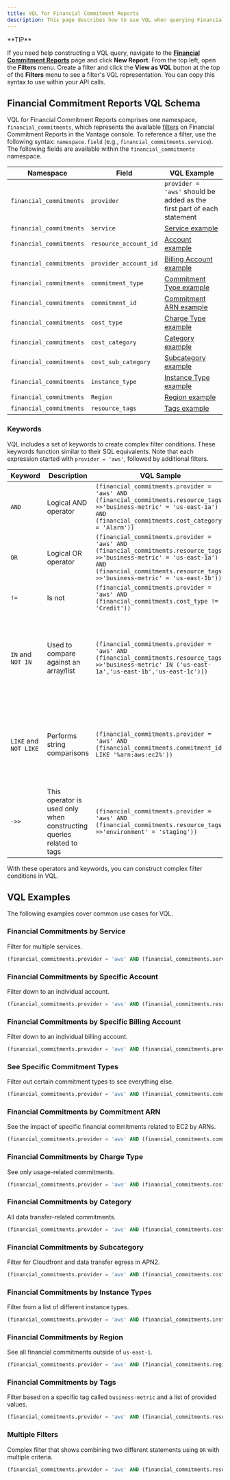 ```yaml
---
title: VQL for Financial Commitment Reports
description: This page describes how to use VQL when querying Financial Commitment Reports in the API or using the Terraform Provider.
---
```


<Tip>
**TIP**

If you need help constructing a VQL query, navigate to the [**Financial Commitment Reports**](https://console.vantage.sh/financial_planning/financial_commitment_reports) page and click **New Report**. From the top left, open the **Filters** menu. Create a filter and click the **View as VQL** button at the top of the **Filters** menu to see a filter's VQL representation. You can copy this syntax to use within your API calls.
</Tip>

## Financial Commitment Reports VQL Schema

VQL for Financial Commitment Reports comprises one namespace, `financial_commitments`, which represents the available [filters](/financial_commitment_reports#create-a-financial-commitment-report) on Financial Commitment Reports in the Vantage console. To reference a filter, use the following syntax: `namespace.field` (e.g., `financial_commitments.service`). The following fields are available within the `financial_commitments` namespace.

| Namespace | Field | VQL Example |
| --- | --- | --- |
| `financial_commitments` | `provider` | `provider = 'aws'` should be added as the first part of each statement |
| `financial_commitments` | `service` | [Service example](/vql_financial_commitment_report#financial-commitments-by-service) |
| `financial_commitments` | `resource_account_id` | [Account example](/vql_financial_commitment_report#financial-commitments-by-specific-account) |
| `financial_commitments` | `provider_account_id` | [Billing Account example](/vql_financial_commitment_report#financial-commitments-by-specific-billing-account) |
| `financial_commitments` | `commitment_type` | [Commitment Type example](/vql_financial_commitment_report#see-specific-commitment-types) |
| `financial_commitments` | `commitment_id` | [Commitment ARN example](/vql_financial_commitment_report#financial-commitments-by-commitment-arn) |
| `financial_commitments` | `cost_type` | [Charge Type example](/vql_financial_commitment_report#financial-commitments-by-charge-type) |
| `financial_commitments` | `cost_category` | [Category example](/vql_financial_commitment_report#financial-commitments-by-category) |
| `financial_commitments` | `cost_sub_category` | [Subcategory example](/vql_financial_commitment_report#financial-commitments-by-subcategory) |
| `financial_commitments` | `instance_type` | [Instance Type example](/vql_financial_commitment_report#financial-commitments-by-instance-types) |
| `financial_commitments` | `Region` | [Region example](/vql_financial_commitment_report#financial-commitments-by-region) |
| `financial_commitments` | `resource_tags` | [Tags example](/vql_financial_commitment_report#financial-commitments-by-tags) |


### Keywords

VQL includes a set of keywords to create complex filter conditions. These keywords function similar to their SQL equivalents. Note that each expression started with `provider = 'aws'`, followed by additional filters.

| Keyword | Description | VQL Sample | Explanation |
| --- | --- | --- | --- |
| `AND` | Logical AND operator | `(financial_commitments.provider = 'aws' AND (financial_commitments.resource_tags->>'business-metric' = 'us-east-1a') AND (financial_commitments.cost_category = 'Alarm'))` | This example filters for a specific tag and category, where both conditions must be true. |
| `OR` | Logical OR operator | `(financial_commitments.provider = 'aws' AND (financial_commitments.resource_tags->>'business-metric' = 'us-east-1a') AND (financial_commitments.resource_tags->>'business-metric' = 'us-east-1b'))` | This example looks for results associated with two different tags. At least one condition must be true. |
| `!=` | Is not | `(financial_commitments.provider = 'aws' AND (financial_commitments.cost_type != 'Credit'))` | This example looks for results that are any charge type except for `Credit`. |
| `IN` and `NOT IN` | Used to compare against an array/list | `(financial_commitments.provider = 'aws' AND (financial_commitments.resource_tags->>'business-metric' IN ('us-east-1a','us-east-1b','us-east-1c')))` | This example searches for results with the `business-metric` tag key and multiple values.      This same query also works for `NOT IN` where the results are anything matching the tag key except for those particular values: `(financial_commitments.provider = 'aws' AND (financial_commitments.resource_tags->>'business-metric' NOT IN ('us-east-1a','us-east-1b','us-east-1c')))`. |
| `LIKE` and `NOT LIKE` | Performs string comparisons | `(financial_commitments.provider = 'aws' AND (financial_commitments.commitment_id LIKE '%arn:aws:ec2%'))` | This example selects data where the commitment ARN value contains `arn:aws:ec2`, such as `arn:aws:ec2:us-west-2:1234`.      This same query also works for `NOT LIKE` where data does not contain a particular string: `(financial_commitments.provider = 'aws' AND (financial_commitments.commitment_id NOT LIKE '%arn:aws:ec2%'))`. |
| `->>` | This operator is used only when constructing queries related to tags | `(financial_commitments.provider = 'aws' AND (financial_commitments.resource_tags->>'environment' = 'staging'))` | This example looks results with the tag name of `environment` and value of `staging`. |

With these operators and keywords, you can construct complex filter conditions in VQL.

## VQL Examples

The following examples cover common use cases for VQL.

### Financial Commitments by Service

Filter for multiple services.

```sql
(financial_commitments.provider = 'aws' AND (financial_commitments.service IN ('AmazonAthena','AmazonCloudFront','AmazonECS')))
```

### Financial Commitments by Specific Account

Filter down to an individual account.

```sql
(financial_commitments.provider = 'aws' AND (financial_commitments.resource_account_id = '123456789012'))
```

### Financial Commitments by Specific Billing Account

Filter down to an individual billing account.

```sql
(financial_commitments.provider = 'aws' AND (financial_commitments.provider_account_id = '123456789012'))
```

### See Specific Commitment Types

Filter out certain commitment types to see everything else.

```sql
(financial_commitments.provider = 'aws' AND (financial_commitments.commitment_type NOT IN ('credit','free')))
```

### Financial Commitments by Commitment ARN

See the impact of specific financial commitments related to EC2 by ARNs.

```sql
(financial_commitments.provider = 'aws' AND (financial_commitments.commitment_id LIKE '%arn:aws:ec2%'))
```

### Financial Commitments by Charge Type

See only usage-related commitments.

```sql
(financial_commitments.provider = 'aws' AND (financial_commitments.cost_type = 'Usage'))
```

### Financial Commitments by Category

All data transfer-related commitments.

```sql
(financial_commitments.provider = 'aws' AND (financial_commitments.cost_category = 'Data Transfer'))
```

### Financial Commitments by Subcategory

Filter for Cloudfront and data transfer egress in APN2.

```sql
(financial_commitments.provider = 'aws' AND (financial_commitments.cost_sub_category IN ('APN2-DataTransfer-Out-Bytes','APN2-CloudFront-Out-Bytes')))
```

### Financial Commitments by Instance Types

Filter from a list of different instance types.

```sql
(financial_commitments.provider = 'aws' AND (financial_commitments.instance_type IN ('c7a.12xlarge','c7gn.large','c7gn.medium')))
```

### Financial Commitments by Region

See all financial commitments outside of `us-east-1`.

```sql
(financial_commitments.provider = 'aws' AND (financial_commitments.region = 'us-east-1'))
```

### Financial Commitments by Tags

Filter based on a specific tag called `business-metric` and a list of provided values.

```sql
(financial_commitments.provider = 'aws' AND (financial_commitments.resource_tags->>'business-metric' IN ('us-east-1a','us-east-1b','us-east-1c')))
```

### Multiple Filters

Complex filter that shows combining two different statements using `OR` with multiple criteria.

```sql
(financial_commitments.provider = 'aws' AND (financial_commitments.resource_account_id = '123456789012') AND (financial_commitments.service = 'AmazonEC2')) OR (financial_commitments.provider = 'aws' AND (financial_commitments.resource_account_id = '098765432109') AND (financial_commitments.service = 'AmazonRDS'))
```
